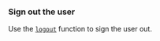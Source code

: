 ### Sign out the user

Use the [`logout`](/embedded-wallets/sdk/react-native/usage#logging-out-a-user) function to sign the user out.